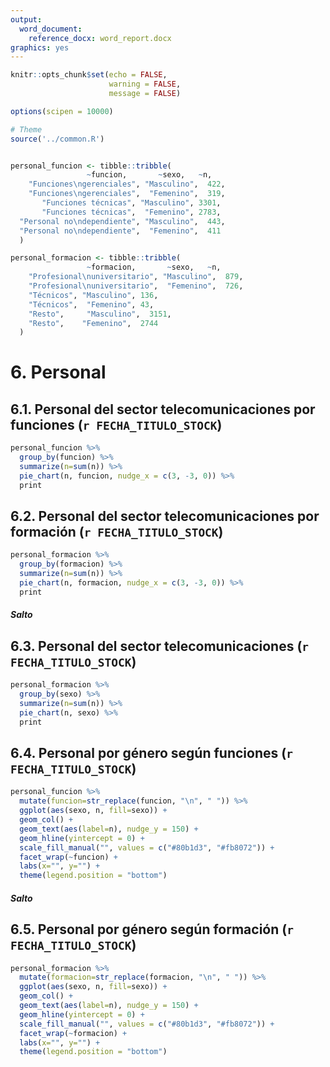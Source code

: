 ```yaml
---
output:
  word_document:
    reference_docx: word_report.docx
graphics: yes
---
```


```r
knitr::opts_chunk$set(echo = FALSE, 
                      warning = FALSE,
                      message = FALSE)

options(scipen = 10000)

# Theme
source('../common.R')


personal_funcion <- tibble::tribble(
                 ~funcion,       ~sexo,   ~n,
    "Funciones\ngerenciales", "Masculino",  422,
    "Funciones\ngerenciales",  "Femenino",  319,
       "Funciones técnicas", "Masculino", 3301,
       "Funciones técnicas",  "Femenino", 2783,
  "Personal no\ndependiente", "Masculino",  443,
  "Personal no\ndependiente",  "Femenino",  411
  )

personal_formacion <- tibble::tribble(
                 ~formacion,       ~sexo,   ~n,
    "Profesional\nuniversitario", "Masculino",  879,
    "Profesional\nuniversitario",  "Femenino",  726,
    "Técnicos", "Masculino", 136,
    "Técnicos",  "Femenino", 43,
    "Resto",     "Masculino",  3151,
    "Resto",    "Femenino",  2744
  )


```

# 6. Personal


## 6.1. Personal del sector telecomunicaciones por funciones (`r FECHA_TITULO_STOCK`)

```r

personal_funcion %>% 
  group_by(funcion) %>% 
  summarize(n=sum(n)) %>% 
  pie_chart(n, funcion, nudge_x = c(3, -3, 0)) %>% 
  print

```


## 6.2. Personal del sector telecomunicaciones por  formación (`r FECHA_TITULO_STOCK`)
```r

personal_formacion %>% 
  group_by(formacion) %>% 
  summarize(n=sum(n)) %>% 
  pie_chart(n, formacion, nudge_x = c(3, -3, 0)) %>% 
  print
```



##### Salto

## 6.3. Personal del sector telecomunicaciones (`r FECHA_TITULO_STOCK`)

```r
personal_formacion %>% 
  group_by(sexo) %>% 
  summarize(n=sum(n)) %>% 
  pie_chart(n, sexo) %>% 
  print
```


## 6.4. Personal por género según funciones (`r FECHA_TITULO_STOCK`)

```r
personal_funcion %>% 
  mutate(funcion=str_replace(funcion, "\n", " ")) %>% 
  ggplot(aes(sexo, n, fill=sexo)) + 
  geom_col() +
  geom_text(aes(label=n), nudge_y = 150) +
  geom_hline(yintercept = 0) +
  scale_fill_manual("", values = c("#80b1d3", "#fb8072")) + 
  facet_wrap(~funcion) +
  labs(x="", y="") +
  theme(legend.position = "bottom")

```

##### Salto


## 6.5. Personal por género según formación (`r FECHA_TITULO_STOCK`)

```r
personal_formacion %>% 
  mutate(formacion=str_replace(formacion, "\n", " ")) %>% 
  ggplot(aes(sexo, n, fill=sexo)) + 
  geom_col() +
  geom_text(aes(label=n), nudge_y = 150) +
  geom_hline(yintercept = 0) +
  scale_fill_manual("", values = c("#80b1d3", "#fb8072")) + 
  facet_wrap(~formacion) +
  labs(x="", y="") +
  theme(legend.position = "bottom")
```

